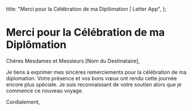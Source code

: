  title: "Merci pour la Célébration de ma Diplômation | Letter App",
};

# Merci pour la Célébration de ma Diplômation

Chères Mesdames et Messieurs [Nom du Destinataire],

Je tiens à exprimer mes sincères remerciements pour la célébration de ma diplomation. Votre présence et vos bons vœux ont rendu cette journée encore plus spéciale. Je suis reconnaissant de votre soutien alors que je commence ce nouveau voyage.

Cordialement,
